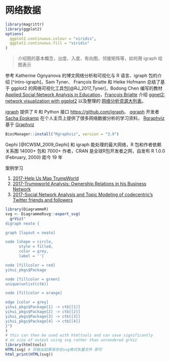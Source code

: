 # 网络数据 {#ggplot2-network-data-visualization}

```r
library(magrittr)
library(ggplot2)
options(
  ggplot2.continuous.colour = "viridis",
  ggplot2.continuous.fill = "viridis"
)
```

> 介绍图的基本概念，出度、入度、有向图，邻接矩阵等，如何用 igraph 绘图表示

参考 Katherine Ognyanova 的博文网络分析和可视化与 R 语言、igraph 包的介绍 [^intro-igraph]，Sam Tyner、 François Briatte 和 Heike Hofmann 总结了基于 ggplot2 的网络可视化工具包[@RJ_2017_Tyner]，Bodong Chen 编写的教材 [Applied Social Network Analysis in Education](https://bookdown.org/chen/snaEd/)，[François Briatte](https://briatte.github.io/) 介绍 [ggnet2: network visualization with ggplot2](https://briatte.github.io/ggnet/) 以及整理的 [网络分析资源大列表](https://github.com/briatte/awesome-network-analysis)。

[igraph](https://igraph.org/) 提供了 R 和 Python 接口 <https://github.com/igraph>。 [qgraph](https://github.com/SachaEpskamp/qgraph) 开发者 [Sacha Epskamp](http://sachaepskamp.com) 在个人主页上提供了很多网络数据分析的学习资料， [Rgraphviz](https://www.bioconductor.org/packages/release/bioc/html/Rgraphviz.html) 基于 [Graphviz](https://www.graphviz.org/)

```r
BiocManager::install("Rgraphviz", version = "3.9")
```

Gephi [@ICWSM_2009_Gephi] 和 igraph 能处理的最大网络，R 包和作者依赖关系图 14000+ 包和 7000+ 作者，CRAN 是全球R包开发者之网，自发布 R 1.0.0 (February, 2000) 距今 19 年

案例学习

1. [2017-Help Us Map TrumpWorld](https://www.buzzfeed.com/johntemplon/help-us-map-trumpworld)
1. [2017-Trumpworld Analysis: Ownership Relations in his Business Network](https://lucidmanager.org/trumpworld-analysis/)
1. [2017-Social Network Analysis and Topic Modeling of codecentric’s Twitter friends and followers](https://shirinsplayground.netlify.com/2017/07/twitter-analysis-codecentric/)

```r
library(DiagrammeR)
svg <- DiagrammeRsvg::export_svg(
  grViz("
digraph neato {

graph [layout = neato]

node [shape = circle,
      style = filled,
      color = grey,
      label = '']

node [fillcolor = red]
yihui_pkgs$Package

node [fillcolor = green]
unique(unlist(ctb))

node [fillcolor = orange]

edge [color = grey]
yihui_pkgs$Package[1] -> ctb[[1]]
yihui_pkgs$Package[2] -> ctb[[2]]
yihui_pkgs$Package[3] -> ctb[[3]]
yihui_pkgs$Package[4] -> ctb[[4]]
}")
)
# this can then be used with htmltools and can save significantly
# on size of output using svg rather than unrendered grViz
library(htmltools)
HTML(svg) # 将输出结果保存在svg格式矢量文件 即可
html_print(HTML(svg))
```
